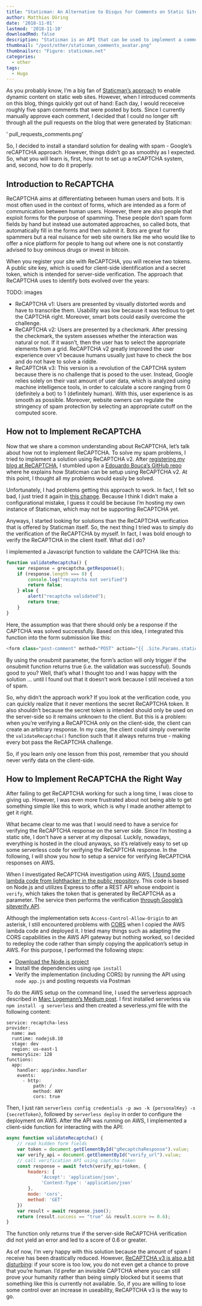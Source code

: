 ```yaml
---
title: "Staticman: An Alternative to Disqus for Comments on Static Sites"
author: Matthias Döring
date: '2018-11-01'
lastmod: '2018-11-10'
downloadRmd: false
description: "Staticman is an API that can be used to implement a commenting system for static websites. Here, I discuss how I managed to set up my own instance of the Staticman API and how it can be integrated into a Hugo site."
thumbnail: "/post/other/staticman_comments_avatar.png"
thumbnailsrc: "Figure: staticman.net"
categories:
  - other
tags:
  - Hugo
---
```

As you probably know, I'm a big fan of [Staticman's approach](https://www.datascienceblog.net/post/other/staticman_comments/) to enable dynamic content on static web sites. However, when I introduced comments on this blog, things quickly got out of hand: Each day, I would receceive roughly five spam comments that were posted by bots. Since I currently manually approve each comment, I decided that I could no longer sift through all the pull requests on the blog that were generated by Staticman:

' pull_requests_comments.png'

So, I decided to install a standard solution for dealing with spam - Google's reCAPTCHA approach. However, things didn't go as smoothly as I expected. So, what you will learn is, first, how not to set up a reCAPTCHA system, and, second, how to do it properly.

## Introduction to ReCAPTCHA

ReCAPTCHA aims at differentiating between human users and bots. It is most often used in the context of forms, which are intended as a form of communication between human users. However, there are also people that exploit forms for the purpose of spamming. These people don't spam form fields by hand but instead use automated approaches, so called bots, that automatically fill in the forms and then submit it. Bots are great for spammers but a real nuisance for web site owners like me who would like to offer a nice platform for people to hang out where one is not constantly advised to buy ominous drugs or invest in bitcoin.

When you register your site with ReCAPTCHA, you will receive two tokens. A public site key, which is used for client-side identification and a secret token, which is intended for server-side verification. The approach that ReCAPTCHA uses to identify bots evolved over the years:

TODO: images

* ReCAPTCHA v1: Users are presented by visually distorted words and have to transcribe them. Usability was low because it was tedious to get the CAPTCHA right. Moreover, smart bots could easily overcome the challenge.
* ReCAPTCHA v2: Users are presented by a checkmark. After pressing the checkmark, the system assesses whether the interaction was natural or not. If it wasn't, then the user has to select the appropriate elements from a grid. ReCAPTCHA v2 greatly improved the user experience over v1 because humans usually just have to check the box and do not have to solve a riddle.
* ReCAPTCHA v3: This version is a revolution of the CAPTCHA system because there is no challenge that is posed to the user. Instead, Google relies solely on their vast amount of user data, which is analyzed using machine intelligence tools, in order to calculate a score ranging from 0 (definitely a bot) to 1 (definitely human). With this, user experience is as smooth as possible. Moreover, website owners can regulate the stringency of spam protection by selecting an appropriate cutoff on the computed score.

## How not to Implement ReCAPTCHA

Now that we share a common understanding about ReCAPTCHA, let's talk about how not to implement ReCAPTCHA. To solve my spam problems, I tried to implement a solution using ReCAPTCHA v2. After [registering my blog at ReCAPTCHA](https://www.google.com/recaptcha/), I stumbled upon a [Edouardo Bouca's GitHub repo](https://github.com/eduardoboucas/staticman-recaptcha) where he explains how Staticman can be setup using ReCAPTCHA v2. At this point, I thought all my problems would easily be solved. 

Unfortunately, I had problems getting this approach to work. In fact, I felt so bad, I just tried it again in [this change](https://github.com/rbind/data-blog/commit/27da769ea29dff422d41514f62cf4f45c38696ed). Because I think I didn't make a configurational mistake, I guess it could be because I'm hosting my own instance of Staticman, which may not be supporting ReCAPTCHA yet. 

Anyways, I started looking for solutions than the ReCAPTCHA verification that is offered by Staticman itself. So, the next thing I tried was to simply do the verification of the ReCAPTCHA by myself. In fact, I was bold enough to verify the ReCAPTCHA in the client itself. What did I do?

I implemented a Javascript function to validate the CAPTCHA like this: 

```javascript
function validateRecaptcha() {
    var response = grecaptcha.getResponse();
    if (response.length === 0) {
        console.log("recaptcha not verified")
        return false;
    } else {
        alert("recaptcha validated");
        return true;
    }
}
```

Here, the assumption was that there should only be a response if the CAPTCHA was solved successfully. Based on this idea, I integrated this function into the form submission like this:

```javascript
<form class="post-comment" method="POST" action="{{ .Site.Params.staticman.comments_api }}" onsubmit="return validateRecaptcha();">
```

By using the onsubmit parameter, the form's action will only trigger if the onsubmit function returns true (i.e. the validation was successful). Sounds good to you? Well, that's what I thought too and I was happy with the solution ... until I found out that it doesn't work because I still received a ton of spam.

So, why didn't the approach work? If you look at the verification code, you can quickly realize that it never mentions the secret ReCAPTCHA token. It also shouldn't because the secret token is intended should only be used on the server-side so it remains unknown to the client. But this is a problem: when you're verifying a ReCAPTCHA only on the client-side, the client can create an arbitrary response. In my case, the client could simply overwrite the `validateRecaptcha()` function such that it always returns true - making every bot pass the ReCAPTCHA challenge. 

So, if you learn only one lesson from this post, remember that you should never verify data on the client-side.

## How to Implement ReCAPTCHA the Right Way

After failing to get ReCAPTCHA working for such a long time, I was close to giving up. However, I was even more frustrated about not being able to get something simple like this to work, which is why I made another attempt to get it right.

What became clear to me was that I would need to have a service for verifying the ReCAPTCHA response on the server side. Since I'm hosting a static site, I don't have a server at my disposal. Luckily, nowadays, everything is hosted in the cloud anyways, so it's relatively easy to set up some serverless code for verifying the ReCAPTCHA response. In the following, I will show you how to setup a service for verifying ReCAPTCHA responses on AWS.

When I investigated ReCAPTCHA investigation using AWS, [I found some lambda code from lighthacker in the public repository](https://recaptcha-verify-public-bucket.s3.amazonaws.com/recaptcha-verify/1.0.0/2483c78bf137bc292cc27099f8064231). This code is based on Node.js and utilizes Express to offer a REST API whose endpoint is `verify`, which takes the token that is generated by ReCAPTCHA as a parameter. The service then performs the verification [through Google's siteverify API](https://developers.google.com/recaptcha/docs/verify).

Although the implementation sets `Access-Control-Allow-Origin` to an asterisk, I still encountered problems with [CORS](https://en.wikipedia.org/wiki/Cross-origin_resource_sharing) when I copied the AWS lambda code and deployed it. I tried many things such as adapting the CORS capabilities in the AWS API gateway but nothing worked, so I decided to redeploy the code rather than simply copying the application's setup in AWS. For this purpose, I performed the following steps:

* [Download the Node.js project](https://recaptcha-verify-public-bucket.s3.amazonaws.com/recaptcha-verify/1.0.0/2483c78bf137bc292cc27099f8064231)
* Install the dependencies using `npm install`
* Verify the implementation (including CORS) by running the API using `node app.js` and posting requests via Postman

To do the AWS setup on the command line, I used the serverless approach described in [Marc Logemann's Medium post](https://medium.com/aws-factory/recaptcha-form-with-an-amazon-aws-serverless-backend-environment-809cdb788424). I first installed serverless via `npm install -g serverless` and then created a severless.yml file with the following content:

```
service: recaptcha-less
provider:
  name: aws
  runtime: nodejs8.10
  stage: dev
  region: us-east-1
  memorySize: 128
functions:
  app:
    handler: app/index.handler
    events: 
      - http: 
          path: /
          method: ANY
          cors: true

```

Then, I just ran `serverless config credentials -p aws -k {personalKey} -s {secretToken}`, followed by `serverless deploy` in order to configure the deployment on AWS. After the API was running on AWS, I implemented a client-side function for interacting with the API:

```javascript
async function validateRecaptcha() {
    // read hidden form fields
    var token = document.getElementById("gRecaptchaResponse").value;
    var verify_api = document.getElementById("verify_url").value;
    // call verification API using captcha token
    const response = await fetch(verify_api+token, {
        headers: {
             'Accept': 'application/json',
             'Content-Type': 'application/json'
        },
        mode: 'cors',
        method: 'GET'
    })
    var result = await response.json();
    return (result.success == "true" && result.score >= 0.6);
}
```

The function only returns true if the server-side ReCAPTCHA verification did not yield an error and led to a score of 0.6 or greater.

As of now, I'm very happy with this solution because the amount of spam I receive has been drastically reduced. However, [ReCAPTCHA v3 is also a bit disturbing](https://medium.com/@jsoverson/thoughts-on-recaptcha-v3-e837d4a0a63): if your score is too low, you do not even get a chance to prove that you're human. I'd prefer an invisible CAPTCHA where you can still prove your humanity rather than being simply blocked but it seems that something like this is currently not available. So, if you are willing to lose some control over an increase in useability, ReCAPTCHA v3 is the way to go.

